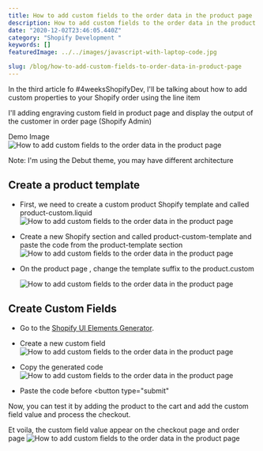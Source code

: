 ```yaml
---
title: How to add custom fields to the order data in the product page
description: How to add custom fields to the order data in the product page
date: "2020-12-02T23:46:05.440Z"
category: "Shopify Development "
keywords: []
featuredImage: ../../images/javascript-with-laptop-code.jpg

slug: /blog/how-to-add-custom-fields-to-order-data-in-product-page
---
```


In the third article fo #4weeksShopifyDev, I'll be talking about how to add custom properties to your Shopify order using the line item

I'll adding engraving custom field in product page and display the output of the customer in order page (Shopify Admin)

Demo Image
![ How to add custom fields to the order data in the product page](../../images/how-to-add-custom-fields-to-order-data-in-product-page-7.png)

Note: I'm using the Debut theme, you may have different architecture

## Create a product template

- First, we need to create a custom product Shopify template and called product-custom.liquid
  ![ How to add custom fields to the order data in the product page](../../images/how-to-add-custom-fields-to-order-data-in-product-page-1.png)

- Create a new Shopify section and called product-custom-template and paste the code from the product-template section
  ![ How to add custom fields to the order data in the product page](../../images/how-to-add-custom-fields-to-order-data-in-product-page-2.png)

- On the product page , change the template suffix to the product.custom

  ![ How to add custom fields to the order data in the product page](../../images/how-to-add-custom-fields-to-order-data-in-product-page-3.png)

## Create Custom Fields

- Go to the [Shopify UI Elements Generator](https://ui-elements-generator.myshopify.com/pages/line-item-property).
- Create a new custom field
  ![ How to add custom fields to the order data in the product page](../../images/how-to-add-custom-fields-to-order-data-in-product-page-8.png)

- Copy the generated code
  ![ How to add custom fields to the order data in the product page](../../images/how-to-add-custom-fields-to-order-data-in-product-page-9.png)

- Paste the code before <button type="submit"

Now, you can test it by adding the product to the cart and add the custom field value and process the checkout.

Et voila, the custom field value appear on the checkout page and order page
![ How to add custom fields to the order data in the product page](../../images/how-to-add-custom-fields-to-order-data-in-product-page-6.png)

